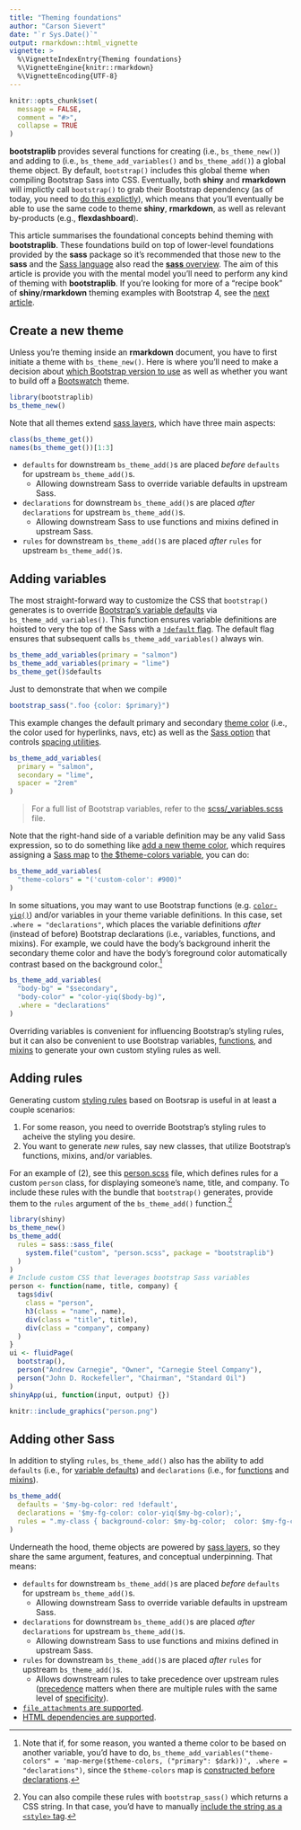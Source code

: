 ```yaml
---
title: "Theming foundations"
author: "Carson Sievert"
date: "`r Sys.Date()`"
output: rmarkdown::html_vignette
vignette: >
  %\VignetteIndexEntry{Theming foundations}
  %\VignetteEngine{knitr::rmarkdown}
  %\VignetteEncoding{UTF-8}
---
```


```r
knitr::opts_chunk$set(
  message = FALSE,
  comment = "#>",
  collapse = TRUE
)
```

**bootstraplib** provides several functions for creating (i.e., `bs_theme_new()`) and adding to (i.e., `bs_theme_add_variables()` and `bs_theme_add()`) a global theme object. By default, `bootstrap()` includes this global theme when compiling Bootstrap Sass into CSS. Eventually, both **shiny** and **rmarkdown** will implictly call `bootstrap()` to grab their Bootstrap dependency (as of today, you need to [do this explictly](https://github.com/rstudio/bootstraplib#readme)), which means that you'll eventually be able to use the same code to theme **shiny**, **rmarkdown**, as well as relevant by-products (e.g., **flexdashboard**).

This article summarises the foundational concepts behind theming with **bootstraplib**. These foundations build on top of lower-level foundations provided by the **sass** package so it's recommended that those new to the **sass** and the [Sass language](https://sass-lang.com/) also read the [**sass** overview](https://rstudio.github.io/sass/articles/sass.html). The aim of this article is provide you with the mental model you'll need to perform any kind of theming with **bootstraplib**. If you're looking for more of a "recipe book" of **shiny**/**rmarkdown** theming examples with Bootstrap 4, see the [next article](recipes.html).

## Create a new theme {#theme-new}

Unless you're theming inside an **rmarkdown** document, you have to first initiate a theme with `bs_theme_new()`. Here is where you'll need to make a decision about [which Bootstrap version to use](https://github.com/rstudio/bootstraplib#choosing-a-version) as well as whether you want to build off a [Bootswatch](https://bootswatch.com/) theme.

```r
library(bootstraplib)
bs_theme_new()
```

Note that all themes extend [sass layers](), which have three main aspects:

```r
class(bs_theme_get())
names(bs_theme_get())[1:3]
```

* `defaults` for downstream `bs_theme_add()`s are placed _before_ `defaults` for upstream `bs_theme_add()`s.
  * Allowing downstream Sass to override variable defaults in upstream Sass.
* `declarations` for downstream `bs_theme_add()`s are placed _after_ `declarations` for upstream `bs_theme_add()`s.
  * Allowing downstream Sass to use functions and mixins defined in upstream Sass.
* `rules` for downstream `bs_theme_add()`s are placed _after_ `rules` for upstream `bs_theme_add()`s.




## Adding variables {#theme-variables}

The most straight-forward way to customize the CSS that `bootstrap()` generates is to override [Bootstrap's variable defaults](https://getbootstrap.com/docs/4.4/getting-started/theming/#variable-defaults) via `bs_theme_add_variables()`. This function ensures variable definitions are hoisted to very the top of the Sass with a [`!default` flag](https://sass-lang.com/documentation/variables#default-values). The default flag ensures that subsequent calls  `bs_theme_add_variables()` always win.

```r
bs_theme_add_variables(primary = "salmon")
bs_theme_add_variables(primary = "lime")
bs_theme_get()$defaults
```

Just to demonstrate that when we compile 

```r
bootstrap_sass(".foo {color: $primary}")
```

This example changes the default primary and secondary [theme color](https://getbootstrap.com/docs/4.4/getting-started/theming/#theme-colors) (i.e., the color used for hyperlinks, navs, etc) as well as the [Sass option](https://getbootstrap.com/docs/4.4/getting-started/theming/#sass-options) that controls [spacing utilities](https://getbootstrap.com/docs/4.4/utilities/spacing/).

```r
bs_theme_add_variables(
  primary = "salmon",
  secondary = "lime",
  spacer = "2rem"
)
```

> For a full list of Bootstrap variables, refer to the [scss/_variables.scss](https://github.com/rstudio/bootstraplib/blob/master/inst/node_modules/bootstrap/scss/_variables.scss) file.

Note that the right-hand side of a variable definition may be any valid Sass expression, so to do something like [add a new theme color](https://getbootstrap.com/docs/4.4/getting-started/theming/#add-to-map), which requires assigning a [Sass map](https://sass-lang.com/documentation/values/maps) to [the $theme-colors variable](https://github.com/rstudio/bootstraplib/blob/8c883fad/inst/node_modules/bootstrap/scss/_variables.scss#L78-L92), you can do:

```r
bs_theme_add_variables(
  "theme-colors" = "('custom-color': #900)"
)
```

In some situations, you may want to use Bootstrap functions (e.g. [`color-yiq()`](https://getbootstrap.com/docs/4.4/getting-started/theming/#color-contrast)) and/or variables in your theme variable definitions. In this case, set `.where = "declarations"`, which places the variable definitions *after* (instead of before) Bootstrap declarations (i.e., variables, functions, and mixins). For example, we could have the body's background inherit the secondary theme color and have the body's foreground color automatically contrast based on the background color.^[Note that if, for some reason, you wanted a theme color to be based on another variable, you'd have to do, `bs_theme_add_variables("theme-colors" = 'map-merge($theme-colors, ("primary": $dark))', .where = "declarations")`, since the `$theme-colors` map is [constructed before declarations](https://github.com/rstudio/bootstraplib/blob/8c883fad/inst/node_modules/bootstrap/scss/_variables.scss#L78-L92).]


```r
bs_theme_add_variables(
  "body-bg" = "$secondary",
  "body-color" = "color-yiq($body-bg)",
  .where = "declarations"
)
```

Overriding variables is convenient for influencing Bootstrap's styling rules, but it can also be convenient to use Bootstrap variables, [functions](https://github.com/rstudio/bootstraplib/blob/master/inst/node_modules/bootstrap/scss/_functions.scss), and [mixins](https://github.com/rstudio/bootstraplib/blob/master/inst/node_modules/bootstrap/scss/_mixins.scss) to generate your own custom styling rules as well.

<!-- TODO: point to a list of bs4 theming variables? -->

## Adding rules {#custom-rules}

Generating custom [styling rules](https://sass-lang.com/documentation/style-rules) based on Bootsrap is useful in at least a couple scenarios:

1. For some reason, you need to override Bootstrap's styling rules to acheive the styling you desire.
2. You want to generate _new_ rules, say new classes, that utilize Bootstrap's functions, mixins, and/or variables.

For an example of (2), see this [person.scss](https://github.com/rstudio/bootstraplib/blob/master/inst/custom/person.scss) file, which defines rules for a custom `person` class, for displaying someone's name, title, and company. To include these rules with the bundle that `bootstrap()` generates, provide them to the `rules` argument of the `bs_theme_add()` function.^[You can also compile these rules with `bootstrap_sass()` which returns a CSS string. In that case, you'd have to manually [include the string as a `<style>` tag](http://rstudio.github.io/sass/articles/sass.html#shiny-string).]

```r
library(shiny)
bs_theme_new()
bs_theme_add(
  rules = sass::sass_file(
    system.file("custom", "person.scss", package = "bootstraplib")
  )
)
# Include custom CSS that leverages bootstrap Sass variables
person <- function(name, title, company) {
  tags$div(
    class = "person",
    h3(class = "name", name),
    div(class = "title", title),
    div(class = "company", company)
  )
}
ui <- fluidPage(
  bootstrap(),
  person("Andrew Carnegie", "Owner", "Carnegie Steel Company"),
  person("John D. Rockefeller", "Chairman", "Standard Oil")
)
shinyApp(ui, function(input, output) {})
```

```r
knitr::include_graphics("person.png")
```


## Adding other Sass {#custom-layers}

In addition to styling `rules`, `bs_theme_add()` also has the ability to add `defaults` (i.e., for [variable defaults](https://sass-lang.com/documentation/variables#default-values)) and `declarations` (i.e., for [functions](https://sass-lang.com/documentation/at-rules/function) and [mixins](https://sass-lang.com/documentation/at-rules/mixin)). 

```r
bs_theme_add(
  defaults = '$my-bg-color: red !default',
  declarations = '$my-fg-color: color-yiq($my-bg-color);',
  rules = ".my-class { background-color: $my-bg-color;  color: $my-fg-color}"
)
```

Underneath the hood, theme objects are powered by [sass layers](https://rstudio.github.io/sass/articles/sass.html#layers), so they share the same argument, features, and conceptual underpinning. That means:

* `defaults` for downstream `bs_theme_add()`s are placed _before_ `defaults` for upstream `bs_theme_add()`s.
  * Allowing downstream Sass to override variable defaults in upstream Sass.
* `declarations` for downstream `bs_theme_add()`s are placed _after_ `declarations` for upstream `bs_theme_add()`s.
  * Allowing downstream Sass to use functions and mixins defined in upstream Sass.
* `rules` for downstream `bs_theme_add()`s are placed _after_ `rules` for upstream `bs_theme_add()`s.
  * Allows downstream rules to take precedence over upstream rules ([precedence](https://css-tricks.com/precedence-css-order-css-matters/) matters when there are multiple rules with the same level of [specificity](https://css-tricks.com/specifics-on-css-specificity/)).
* [`file_attachments` are supported](https://rstudio.github.io/sass/articles/sass.html#imports-relative).
* [HTML dependencies are supported](https://rstudio.github.io/sass/articles/sass.html#html-dependencies).
